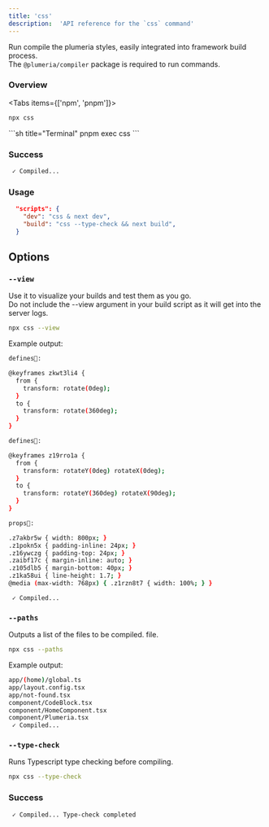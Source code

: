 ```yaml
---
title: 'css'
description:  'API reference for the `css` command'
---
```


<Cards>
  <Card title="See more about @plumeria/compiler package" href="/docs/reference/compiler" />
</Cards>

Run compile the plumeria styles, easily integrated into framework build process.  
The `@plumeria/compiler` package is required to run commands.


### Overview
<Tabs items={['npm', 'pnpm']}>
<Tab>
```sh title="Terminal"
npx css
```
</Tab>
<Tab>
```sh title="Terminal"
pnpm exec css
```
</Tab>
</Tabs>

### Success
```sh title="Terminal"
 ✓ Compiled... 
```

### Usage
```json title="json"
  "scripts": {
    "dev": "css & next dev",
    "build": "css --type-check && next build",
  }
```

## Options

### `--view`
Use it to visualize your builds and test them as you go.  
Do not include the --view argument in your build script as it will get into the server logs.

```sh title="Terminal"
npx css --view
```
Example output:
```sh title="Terminal"
defines💫:

@keyframes zkwt3li4 {
  from {
    transform: rotate(0deg);
  }
  to {
    transform: rotate(360deg);
  }
}

defines💫:

@keyframes z19rro1a {
  from {
    transform: rotateY(0deg) rotateX(0deg);
  }
  to {
    transform: rotateY(360deg) rotateX(90deg);
  }
}

props💫:

.z7akbr5w { width: 800px; }
.z1pokn5x { padding-inline: 24px; }
.z16ywczg { padding-top: 24px; }
.zaibf17c { margin-inline: auto; }
.z105dlb5 { margin-bottom: 40px; }
.z1ka58ui { line-height: 1.7; }
@media (max-width: 768px) { .z1rzn8t7 { width: 100%; } }

 ✓ Compiled... 
```

### `--paths`
Outputs a list of the files to be compiled. file.
```sh title="Terminal"
npx css --paths
```
Example output:
```sh title="Terminal"
app/(home)/global.ts
app/layout.config.tsx
app/not-found.tsx
component/CodeBlock.tsx
component/HomeComponent.tsx
component/Plumeria.tsx
 ✓ Compiled... 

```

### `--type-check`
Runs Typescript type checking before compiling.
```sh title="Terminal"
npx css --type-check
```
### Success
```sh
 ✓ Compiled... Type-check completed
```
